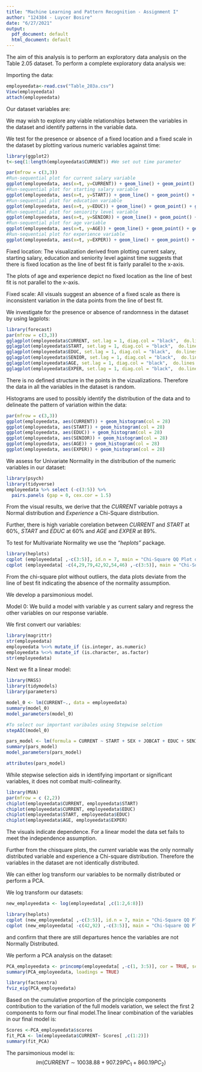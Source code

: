 ---
title: "Machine Learning and Pattern Recognition - Assignment I"
author: "124384 - Luycer Bosire"
date: "6/27/2021"
output:
  pdf_document: default
  html_document: default
---
The aim of this analysis is to perform an exploratory data analysis on the Table 2.05 dataset. To perform a complete exploratory data analysis we:

\begin{enumerate}
\item maximize insight into a data set;
\item uncover underlying structure;
\item extract important variables;
\item detect outliers and anomalies;
\item test underlying assumptions;
\item develop parsimonious models; and
\item determine optimal factor settings.
\end{enumerate}

Importing the data:

```{r}
employeedata<-read.csv("Table_203a.csv")
View(employeedata)
attach(employeedata)
```

Our dataset variables are:

\begin{enumerate}
\item current salary;
\item starting salary;
\item sex/gender;
\item job category;
\item race;
\item education level;
\item seniority; 
\item age; and
\item experience.
\end{enumerate}

We may wish to explore any viable relationships between the variables in the dataset and identify patterns in the variable data.

We test for the presence or absence of a fixed location and a fixed scale in the dataset by plotting various numeric variables against time:

```{r, CURRENT}
library(ggplot2)
t<-seq(1:length(employeedata$CURRENT)) #We set out time parameter

par(mfrow = c(3,3))
#Run-sequential plot for current salary variable
ggplot(employeedata, aes(x=t, y=CURRENT)) + geom_line() + geom_point() + geom_smooth(method=lm) 
#Run-sequential plot for starting salary variable
ggplot(employeedata, aes(x=t, y=START)) + geom_line() + geom_point() + geom_smooth(method=lm)
#Run-sequential plot for education variable
ggplot(employeedata, aes(x=t, y=EDUC)) + geom_line() + geom_point() + geom_smooth(method=lm) 
#Run-sequential plot for seniority level variable
ggplot(employeedata, aes(x=t, y=SENIOR)) + geom_line() + geom_point() + geom_smooth(method=lm) 
#Run-sequential plot for age variable
ggplot(employeedata, aes(x=t, y=AGE)) + geom_line() + geom_point() + geom_smooth(method=lm) 
#Run-sequential plot for experience variable
ggplot(employeedata, aes(x=t, y=EXPER)) + geom_line() + geom_point() + geom_smooth(method=lm) 

```
Fixed location: The visualization derived from plotting current salary, starting salary, education and seniority level against time suggests that there is fixed location  as the line of best fit is fairly parallel to the x-axis.

The plots of age and experience depict no fixed location as the line of best fit is not parallel to the x-axis.

Fixed scale: All visuals suggest an absence of a fixed scale as there is inconsistent variation in the data points from the line of best fit.

We investigate for the presence or absence of randomness in the dataset by using lagplots:

```{r}
library(forecast)
par(mfrow = c(3,3))
gglagplot(employeedata$CURRENT, set.lag = 1, diag.col = "black",  do.lines = FALSE, colour = TRUE) + geom_point()
gglagplot(employeedata$START, set.lag = 1, diag.col = "black",  do.lines = FALSE, colour = TRUE) + geom_point()
gglagplot(employeedata$EDUC, set.lag = 1, diag.col = "black",  do.lines = FALSE, colour = TRUE) + geom_point()
gglagplot(employeedata$SENIOR, set.lag = 1, diag.col = "black",  do.lines = FALSE, colour = TRUE) + geom_point()
gglagplot(employeedata$AGE, set.lag = 1, diag.col = "black",  do.lines = FALSE, colour = TRUE) + geom_point()
gglagplot(employeedata$EXPER, set.lag = 1, diag.col = "black",  do.lines = FALSE, colour = TRUE) + geom_point()
```

There is no defined structure in the points in the vizualizations. Therefore the data in all the variables in the dataset is random.

Histograms are used to possibly identify the distribution of the data and to delineate the pattern of variation within the data:

```{r}
par(mfrow = c(3,3))
ggplot(employeedata, aes(CURRENT)) + geom_histogram(col = 28)
ggplot(employeedata, aes(START)) + geom_histogram(col = 28)
ggplot(employeedata, aes(EDUC)) + geom_histogram(col = 28)
ggplot(employeedata, aes(SENIOR)) + geom_histogram(col = 28)
ggplot(employeedata, aes(AGE)) + geom_histogram(col = 28)
ggplot(employeedata, aes(EXPER)) + geom_histogram(col = 28)
```

We assess for Univariate Normality in the distribution of the numeric variables in our dataset:

```{r}
library(psych)
library(tidyverse)
employeedata %>% select (-c(3:5)) %>% 
  pairs.panels (gap = 0, cex.cor = 1.5)
```

From the visual results, we derive that the *CURRENT* variable potrays a Normal distribution and *Experience* a Chi-Square distribution.

Further, there is high variable corelation between *CURRENT* and *START* at 60%, *START* and *EDUC* at 60% and *AGE* and *EXPER* at 89%.

To test for Multivariate Normality we use the *"heplots"* package.

```{r}
library(heplots)
cqplot (employeedata[ ,-c(3:5)], id.n = 7, main = "Chi-Square QQ Plot of Employee Data with outliers") #Identify outliers
cqplot (employeedata[ -c(4,29,79,42,92,54,46) ,-c(3:5)], main = "Chi-Square QQ Plot of Employee Data without outliers") #Plot without the outliers
```
From the chi-square plot without outliers, the data plots deviate from the line of best fit indicating the absence of the normality assumption.

We develop a parsimonious model. 

Model 0: We build a model with variable y as current salary and regress the other variables on our response variable.

We first convert our variables:

```{r}
library(magrittr)
str(employeedata)
employeedata %<>% mutate_if (is.integer, as.numeric)  
employeedata %<>% mutate_if (is.character, as.factor)  
str(employeedata)
```

Next we fit a linear model:
```{r}
library(MASS)
library(tidymodels)
library(parameters)

model_0 <- lm(CURRENT~., data = employeedata)
summary(model_0)
model_parameters(model_0)

#To select our important varibales using Stepwise selction
stepAIC(model_0)

pars_model <- lm(formula = CURRENT ~ START + SEX + JOBCAT + EDUC + SENIOR + AGE, data = employeedata)
summary(pars_model)
model_parameters(pars_model)

attributes(pars_model)

```

While stepwise selection aids in identifying important or significant variables, it does not combat multi-colinearity. 

```{r}
library(MVA)
par(mfrow = c (2,2))
chiplot(employeedata$CURRENT, employeedata$START)
chiplot(employeedata$CURRENT, employeedata$EDUC)
chiplot(employeedata$START, employeedata$EDUC)
chiplot(employeedata$AGE, employeedata$EXPER)
```

The visuals indicate dependence. For a linear model the data set fails to meet the independence assumption.

Further from the chisquare plots, the *current* variable was the only normally distributed variable and experience a Chi-square distribution. Therefore the variables in the dataset are not identically distributed.

We can either log transform our variables to be normally distributed or perform a PCA.

We log transform our datasets:
```{r}
new_employeedata <- log(employeedata[ ,c(1:2,6:8)]) 

library(heplots) 
cqplot (new_employeedata[ ,-c(3:5)], id.n = 7, main = "Chi-Square QQ Plot of Employee Data with outliers") #Identify outliers
cqplot (new_employeedata[ -c(42,92) ,-c(3:5)], main = "Chi-Square QQ Plot of Employee Data without outliers") #Plot without the outliers
```
and confirm that there are still departures hence the variables are not Normally Distributed.

We perform a PCA analysis on the dataset:

```{r}
PCA_employeedata <- princomp(employeedata[ ,-c(1, 3:5)], cor = TRUE, scores = TRUE)
summary(PCA_employeedata, loadings = TRUE)

library(factoextra)
fviz_eig(PCA_employeedata)
```

Based on the cumulative proportion of the principle components contribution to the variation of the full models variation, we select the first 2 components to form our final model.The linear combination of the variables in our final model is:

```{r}
Scores <-PCA_employeedata$scores
fit_PCA <- lm(employeedata$CURRENT~ Scores[ ,c(1:2)])
summary(fit_PCA)
```

The parsimonious model is:
$$ lm (CURRENT \sim 10038.88+907.29PC_1+860.19PC_2)$$




